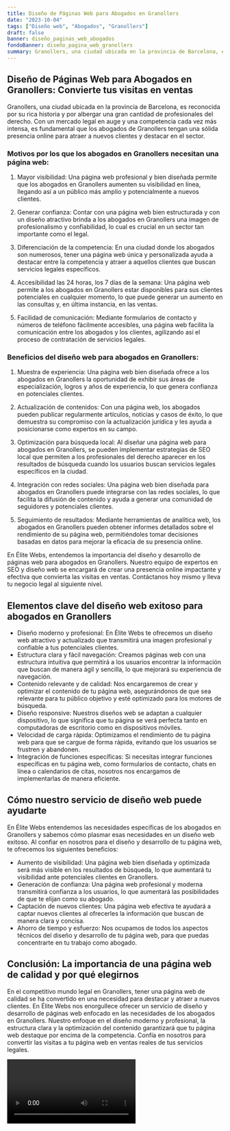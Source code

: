 ```yaml
---
title: Diseño de Páginas Web para Abogados en Granollers
date: "2023-10-04"
tags: ["Diseño web", "Abogados", "Granollers"]
draft: false
banner: diseño_paginas_web_abogados
fondoBanner: diseño_pagina_web_granollers
summary: Granollers, una ciudad ubicada en la provincia de Barcelona, es reconocida por su rica historia y por albergar una gran cantidad de profesionales del derecho. Con un mercado legal en auge y una competencia cada vez más intensa, es fundamental que los abogados de Granollers tengan una sólida presencia online para atraer a nuevos clientes y destacar en el sector.
---
```



## Diseño de Páginas Web para Abogados en Granollers: Convierte tus visitas en ventas

Granollers, una ciudad ubicada en la provincia de Barcelona, es reconocida por su rica historia y por albergar una gran cantidad de profesionales del derecho. Con un mercado legal en auge y una competencia cada vez más intensa, es fundamental que los abogados de Granollers tengan una sólida presencia online para atraer a nuevos clientes y destacar en el sector.

### Motivos por los que los abogados en Granollers necesitan una página web:

1. Mayor visibilidad: Una página web profesional y bien diseñada permite que los abogados en Granollers aumenten su visibilidad en línea, llegando así a un público más amplio y potencialmente a nuevos clientes.

2. Generar confianza: Contar con una página web bien estructurada y con un diseño atractivo brinda a los abogados en Granollers una imagen de profesionalismo y confiabilidad, lo cual es crucial en un sector tan importante como el legal.

3. Diferenciación de la competencia: En una ciudad donde los abogados son numerosos, tener una página web única y personalizada ayuda a destacar entre la competencia y atraer a aquellos clientes que buscan servicios legales específicos.

4. Accesibilidad las 24 horas, los 7 días de la semana: Una página web permite a los abogados en Granollers estar disponibles para sus clientes potenciales en cualquier momento, lo que puede generar un aumento en las consultas y, en última instancia, en las ventas.

5. Facilidad de comunicación: Mediante formularios de contacto y números de teléfono fácilmente accesibles, una página web facilita la comunicación entre los abogados y los clientes, agilizando así el proceso de contratación de servicios legales.

### Beneficios del diseño web para abogados en Granollers:

1. Muestra de experiencia: Una página web bien diseñada ofrece a los abogados en Granollers la oportunidad de exhibir sus áreas de especialización, logros y años de experiencia, lo que genera confianza en potenciales clientes.

2. Actualización de contenidos: Con una página web, los abogados pueden publicar regularmente artículos, noticias y casos de éxito, lo que demuestra su compromiso con la actualización jurídica y les ayuda a posicionarse como expertos en su campo.

3. Optimización para búsqueda local: Al diseñar una página web para abogados en Granollers, se pueden implementar estrategias de SEO local que permiten a los profesionales del derecho aparecer en los resultados de búsqueda cuando los usuarios buscan servicios legales específicos en la ciudad.

4. Integración con redes sociales: Una página web bien diseñada para abogados en Granollers puede integrarse con las redes sociales, lo que facilita la difusión de contenido y ayuda a generar una comunidad de seguidores y potenciales clientes.

5. Seguimiento de resultados: Mediante herramientas de analítica web, los abogados en Granollers pueden obtener informes detallados sobre el rendimiento de su página web, permitiéndoles tomar decisiones basadas en datos para mejorar la eficacia de su presencia online.

En Élite Webs, entendemos la importancia del diseño y desarrollo de páginas web para abogados en Granollers. Nuestro equipo de expertos en SEO y diseño web se encargará de crear una presencia online impactante y efectiva que convierta las visitas en ventas. Contáctanos hoy mismo y lleva tu negocio legal al siguiente nivel.

<GifSeo />

<Cta />

## Elementos clave del diseño web exitoso para abogados en Granollers

- Diseño moderno y profesional: En Élite Webs te ofrecemos un diseño web atractivo y actualizado que transmitirá una imagen profesional y confiable a tus potenciales clientes.
- Estructura clara y fácil navegación: Creamos páginas web con una estructura intuitiva que permitirá a los usuarios encontrar la información que buscan de manera ágil y sencilla, lo que mejorará su experiencia de navegación.
- Contenido relevante y de calidad: Nos encargaremos de crear y optimizar el contenido de tu página web, asegurándonos de que sea relevante para tu público objetivo y esté optimizado para los motores de búsqueda.
- Diseño responsive: Nuestros diseños web se adaptan a cualquier dispositivo, lo que significa que tu página se verá perfecta tanto en computadoras de escritorio como en dispositivos móviles.
- Velocidad de carga rápida: Optimizamos el rendimiento de tu página web para que se cargue de forma rápida, evitando que los usuarios se frustren y abandonen.
- Integración de funciones específicas: Si necesitas integrar funciones específicas en tu página web, como formularios de contacto, chats en línea o calendarios de citas, nosotros nos encargamos de implementarlas de manera eficiente.

## Cómo nuestro servicio de diseño web puede ayudarte

En Élite Webs entendemos las necesidades específicas de los abogados en Granollers y sabemos cómo plasmar esas necesidades en un diseño web exitoso. Al confiar en nosotros para el diseño y desarrollo de tu página web, te ofrecemos los siguientes beneficios:

- Aumento de visibilidad: Una página web bien diseñada y optimizada será más visible en los resultados de búsqueda, lo que aumentará tu visibilidad ante potenciales clientes en Granollers.
- Generación de confianza: Una página web profesional y moderna transmitirá confianza a los usuarios, lo que aumentará las posibilidades de que te elijan como su abogado.
- Captación de nuevos clientes: Una página web efectiva te ayudará a captar nuevos clientes al ofrecerles la información que buscan de manera clara y concisa.
- Ahorro de tiempo y esfuerzo: Nos ocupamos de todos los aspectos técnicos del diseño y desarrollo de tu página web, para que puedas concentrarte en tu trabajo como abogado.

## Conclusión: La importancia de una página web de calidad y por qué elegirnos

En el competitivo mundo legal en Granollers, tener una página web de calidad se ha convertido en una necesidad para destacar y atraer a nuevos clientes. En Élite Webs nos enorgullece ofrecer un servicio de diseño y desarrollo de páginas web enfocado en las necesidades de los abogados en Granollers. Nuestro enfoque en el diseño moderno y profesional, la estructura clara y la optimización del contenido garantizará que tu página web destaque por encima de la competencia. Confía en nosotros para convertir las visitas a tu página web en ventas reales de tus servicios legales.

<Video />

<CtaBot job="Abogados" city="Granollers" />

<Gmaps query="Granollers+españa+maps" />
